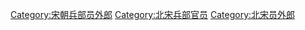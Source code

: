 [[Category:宋朝兵部员外郎|Category:宋朝兵部员外郎]]
[[Category:北宋兵部官员|Category:北宋兵部官员]]
[[Category:北宋员外郎|Category:北宋员外郎]]